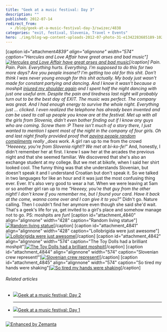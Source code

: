 ```yaml
---
title: "Geek at a music festival: Day 3"
description: ""
published: 2012-07-14
redirect_from:
  - /blog/geek-at-a-music-festival-day-3/swizec/4838
categories: "exit, festival, Slovenia, Travel + Events"
hero: ./img/blog-wp-content-uploads-2012-07-photo-31-e1342283685189-1024x764.jpg
---
```


\[caption id="attachment*4839" align="alignnone" width="574" caption="Hercules and Love Affair have great arses and bad music"][![Hercules and Love Affair have great arses and bad music](./img/blog-wp-content-uploads-2012-07-photo-31-e1342283685189-1024x764.jpg "Hercules and Love Affair have great arses and bad music")](http://swizec.com/blog/wp-content/uploads/2012/07/photo-31-e1342283685189.jpeg)\[/caption] Pain. Pain. Pain. Everything hurts. Everything. I'm supposed to do this for two more days? Are you people insane!? I'm getting too old for this shit. Don't think I was never young enough for this shit actually. My body just wasn't made for constant partying and dancing. And I know it wasn't because a moshpit [injured my shoulder again](http://swizec.com/blog/programmers-are-optimists/swizec/4509 "Programmers are optimists") and I spent half the night dancing with just one useful arm. Despite the pain and tiredness last night will probably turn out to be the best day of EXIT. The music was perfect. The company was great. And I had enough energy to survive the whole night. Everything just ... clicked. I even realized the telephone has already been invented and can be used to call up people you know are at the festival. Met up with all the girls from Slovenia, didn't even bother finding out if I know any guys who are coming. Screw them :P There isn't much of a story there, I just wanted to mention I spent most of the night in the company of four girls. Oh and last night finally provided proof that [paying people random compliments](http://swizec.com/blog/can-you-pay-one-compliment-to-one-stranger-every-day/swizec/4449 "Can you pay one compliment to one stranger every day?") really \_does* work. A girl ran up to me from the crowd _"Heeeeey, you're from Slovenia right!? We met at bi-ko-fe!"_ And, honestly, I didn't remember her at first. I knew I saw her at the arcades the previous night and that she seemed familiar. We discovered that she's also an exchange student at my college. But we met at bikofe, when I said her shirt looked cool. The funny thing was that she understands Slovenian, but doesn't speak it and I understand Croatian but don't speak it. So we talked in two languages for like an hour and it was just the most confusing thing ever. Ever. It's also very good to wear a hat. When we were leaving at 5am or so another girl ran up to me _"Heeeey, you're that guy from the other night! I don't know if you remember me, but I found your card. Have it back at the come, wanna come over and I can give it to you?"_ Didn't go. Nature calling. Then I couldn't find her anymore even though she said she'd wait. That's a geek's life for ya, get invited to a girl's place and somehow manage not to go. PS: moshpits are _fun_! \[caption id="attachment_4840" align="alignnone" width="428" caption="Random living statue"][![Random living statue](./img/blog-wp-content-uploads-2012-07-photo-4-e1342283814117-764x1024.jpg "Random living statue")](http://swizec.com/blog/wp-content/uploads/2012/07/photo-4.jpeg)\[/caption] \[caption id="attachment_4841" align="alignnone" width="428" caption="Lollobrigida were just awesome"][![Lollobrigida were just awesome](./img/blog-wp-content-uploads-2012-07-photo-5-e1342283895969-764x1024.jpg "Lollobrigida were just awesome")](http://swizec.com/blog/wp-content/uploads/2012/07/photo-5.jpeg)\[/caption] \[caption id="attachment_4842" align="alignnone" width="574" caption="The Toy Dolls had a brilliant moshpit"][![The Toy Dolls had a brilliant moshpit](./img/blog-wp-content-uploads-2012-07-photo-6-e1342283964423-1024x764.jpg "The Toy Dolls had a brilliant moshpit")](http://swizec.com/blog/wp-content/uploads/2012/07/photo-6.jpeg)\[/caption] \[caption id="attachment_4844" align="alignnone" width="574" caption="Slovenian crew represent!"][![Slovenian crew represent!](./img/blog-wp-content-uploads-2012-07-2012-07-14_04-38-44_67-1024x768.jpg "Slovenian crew represent!")](http://swizec.com/blog/wp-content/uploads/2012/07/2012-07-14_04-38-44_67.jpeg)\[/caption] \[caption id="attachment_4845" align="alignnone" width="574" caption="So tired my hands were shaking"][![So tired my hands were shaking](./img/blog-wp-content-uploads-2012-07-photo2-e1342284117905-1024x764.jpg "So tired my hands were shaking")](http://swizec.com/blog/wp-content/uploads/2012/07/photo2.jpeg)\[/caption]

###### Related articles

- [![](http://i.zemanta.com/100305583_80_80.jpg)](http://swizec.com/blog/geek-at-a-music-festival-day-2/swizec/4830)[Geek at a music festival: Day 2](http://swizec.com/blog/geek-at-a-music-festival-day-2/swizec/4830)

  ***

- [![](http://i.zemanta.com/100106846_80_80.jpg)](http://swizec.com/blog/geek-at-a-music-festival-day-1/swizec/4825)[Geek at a music festival: Day 1](http://swizec.com/blog/geek-at-a-music-festival-day-1/swizec/4825)

  ***

[![Enhanced by Zemanta](http://img.zemanta.com/zemified_e.png?x-id=4a5a2c3f-565f-447b-a78d-ccdd339c1ca7)](http://www.zemanta.com/?px "Enhanced by Zemanta")
